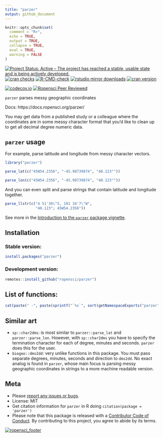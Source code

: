 ```yaml
---
title: "parzer"
output: github_document
---
```


```r
knitr::opts_chunk$set(
  comment = "R>",
  echo = TRUE,
  output = TRUE,
  collapse = TRUE,
  eval = TRUE,
  warning = FALSE
)
```

[![Project Status: Active – The project has reached a stable, usable state and is being actively developed.](https://www.repostatus.org/badges/latest/active.svg)](https://www.repostatus.org/#active)
[![cran checks](https://badges.cranchecks.info/worst/parzer.svg)](https://cran.r-project.org/web/checks/check_results_parzer.html)
[![R-CMD-check](https://github.com/ropensci/parzer/workflows/R-CMD-check/badge.svg)](https://github.com/ropensci/parzer/actions/)
[![rstudio mirror downloads](https://cranlogs.r-pkg.org/badges/parzer)](https://github.com/r-hub/cranlogs.app)
[![cran version](https://www.r-pkg.org/badges/version/parzer)](https://cran.r-project.org/package=parzer)

[![codecov.io](https://codecov.io/github/ropensci/parzer/coverage.svg?branch=main)](https://app.codecov.io/github/ropensci/parzer?branch=main)
[![Ropensci Peer Reviewed](https://badges.ropensci.org/341_status.svg)](https://github.com/ropensci/software-review/issues/341)


`parzer` parses messy geographic coordinates

Docs: https://docs.ropensci.org/parzer/

You may get data from a published study or a colleague where the coordinates
are in some messy character format that you'd like to clean up to get
all decimal degree numeric data.

## `parzer` usage
For example, parse latitude and longitude from messy character vectors.

```r
library("parzer")
```

```r
parse_lat(c("45N54.2356", "-45.98739874", "40.123°"))
```

```r
parse_lon(c("45W54.2356", "-45.98739874", "40.123°"))
```
And you can even split and parse strings that contain latitude and longitude
together.

```r
parse_llstr(c("4 51'36\"S, 101 34'7\"W",
              "40.123°; 45W54.2356"))
```

See more in the [Introduction to the `parzer` package vignette](https://docs.ropensci.org/parzer/articles/parzer.html).

## Installation

### Stable version:

```r
install.packages("parzer")
```

### Development version:

```r
remotes::install_github("ropensci/parzer")
```

## List of functions:

```r
cat(paste(" -", paste(sprintf("`%s`", sort(getNamespaceExports("parzer"))), collapse = "\n - ")))
```


## Similar art

- `sp::char2dms`: is most similar to `parzer::parse_lat` and `parzer::parse_lon`.
However, with `sp::char2dms` you have to specify the termination character for
each of degree, minutes and seconds. `parzer` does this for the user.
- `biogeo::dms2dd`: very unlike functions in this package. You must pass separate
degrees, minutes, seconds and direction to `dms2dd`. No exact analog is found in
`parzer`, whose main focus is parsing messy geographic coordinates in strings to
a more machine readable version.

## Meta

* Please [report any issues or bugs](https://github.com/ropensci/parzer/issues).
* License: MIT
* Get citation information for `parzer` in R doing `citation(package = 'parzer')`
* Please note that this package is released with a [Contributor Code of Conduct](https://ropensci.org/code-of-conduct/). By contributing to this project, you agree to abide by its terms.

[![ropensci_footer](https://ropensci.org/public_images/ropensci_footer.png)](https://ropensci.org)
